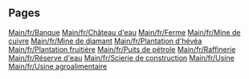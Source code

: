 
== Pages ==
[[Main/fr/Banque]]
[[Main/fr/Château d'eau]]
[[Main/fr/Ferme]]
[[Main/fr/Mine de cuivre]]
[[Main/fr/Mine de diamant]]
[[Main/fr/Plantation d'hévéa]]
[[Main/fr/Plantation fruitière]]
[[Main/fr/Puits de pétrole]]
[[Main/fr/Raffinerie]]
[[Main/fr/Réserve d'eau]]
[[Main/fr/Scierie de construction]]
[[Main/fr/Usine]]
[[Main/fr/Usine agroalimentaire]]
